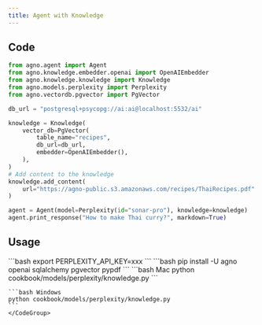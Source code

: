```yaml
---
title: Agent with Knowledge
---
```


## Code

```python cookbook/models/perplexity/knowledge.py
from agno.agent import Agent
from agno.knowledge.embedder.openai import OpenAIEmbedder
from agno.knowledge.knowledge import Knowledge
from agno.models.perplexity import Perplexity
from agno.vectordb.pgvector import PgVector

db_url = "postgresql+psycopg://ai:ai@localhost:5532/ai"

knowledge = Knowledge(
    vector_db=PgVector(
        table_name="recipes",
        db_url=db_url,
        embedder=OpenAIEmbedder(),
    ),
)
# Add content to the knowledge
knowledge.add_content(
    url="https://agno-public.s3.amazonaws.com/recipes/ThaiRecipes.pdf"
)

agent = Agent(model=Perplexity(id="sonar-pro"), knowledge=knowledge)
agent.print_response("How to make Thai curry?", markdown=True)

```

## Usage

<Steps>
  <Snippet file="create-venv-step.mdx" />

  <Step title="Set your API key">
    ```bash
    export PERPLEXITY_API_KEY=xxx
    ```
  </Step>

  <Step title="Install libraries">
    ```bash
    pip install -U agno openai sqlalchemy pgvector pypdf
    ```
  </Step>

  <Step title="Run Agent">
    <CodeGroup>
    ```bash Mac
    python cookbook/models/perplexity/knowledge.py
    ```

    ```bash Windows
    python cookbook/models/perplexity/knowledge.py
    ```
    </CodeGroup>
  </Step>
</Steps>
